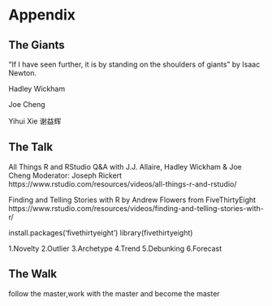 # Appendix


## The Giants
"If I have seen further, it is by standing on the shoulders of giants" by Isaac Newton.

Hadley Wickham

Joe Cheng

Yihui Xie 谢益辉


## The Talk

All Things R and RStudio
Q&A with J.J. Allaire, Hadley Wickham & Joe Cheng
Moderator: Joseph Rickert
https://www.rstudio.com/resources/videos/all-things-r-and-rstudio/


Finding and Telling Stories with R
by Andrew Flowers from FiveThirtyEight
https://www.rstudio.com/resources/videos/finding-and-telling-stories-with-r/

install.packages('fivethirtyeight')
library(fivethirtyeight)

1.Novelty
2.Outlier
3.Archetype
4.Trend
5.Debunking
6.Forecast


## The Walk

follow the master,work with the master and become the master 



